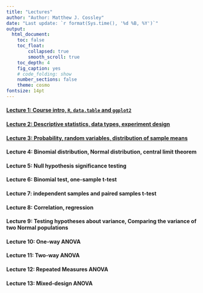```yaml
---
title: "Lectures"
author: "Author: Matthew J. Cossley"
date: "Last update: `r format(Sys.time(), '%d %B, %Y')`"
output:
  html_document:
    toc: false
    toc_float:
        collapsed: true
        smooth_scroll: true
    toc_depth: 4
    fig_caption: yes
    # code_folding: show
    number_sections: false
    theme: cosmo
fontsize: 14pt
---
```


<!-- #### Lecture 1: Course intro, `R`, `data.table` and `ggplot2` -->
#### [Lecture 1: Course intro, `R`, `data.table` and `ggplot2`](lecture_1.html)

<!-- #### Lecture 2: Descriptive statistics, data types, experiment design -->
#### [Lecture 2: Descriptive statistics, data types, experiment design](lecture_2.html)

<!-- #### Lecture 3: Probability, random variables, distribution of sample means -->
#### [Lecture 3: Probability, random variables, distribution of sample means](lecture_3.html)

#### Lecture 4: Binomial distribution, Normal distribution, central limit theorem
<!-- #### [Lecture 4: Binomial Test](lecture_4.html) -->

#### Lecture 5: Null hypothesis significance testing
<!-- #### Lecture 5: Critical values, two-tailed tests, confidence intervals, Type I vs type II errors -->
<!-- #### [Lecture 5: Critical values, two-tailed tests, confidence intervals, Type I vs type II errors](lecture_5.html) -->

#### Lecture 6: Binomial test, one-sample t-test
<!-- #### [Lecture 6: Binomial test, one-sample t-test](lecture_6.html) -->

#### Lecture 7: independent samples and paired samples t-test
<!-- #### [Lecture 7: independent samples and paired samples t-test](lecture_7.html) -->

#### Lecture 8: Correlation, regression
<!-- #### [Lecture 8: Correlation, regression](lecture_8.html) -->

#### Lecture 9: Testing hypotheses about variance, Comparing the variance of two Normal populations
<!-- #### [Lecture 9: Testing hypotheses about variance, Comparing the variance of two Normal populations](lecture_9.html) -->

#### Lecture 10: One-way ANOVA
<!-- #### [Lecture 10: One-way ANOVA](lecture_10.html) -->

#### Lecture 11: Two-way ANOVA
<!-- #### [Lecture 11: Two-way ANOVA](lecture_11.html) -->

#### Lecture 12: Repeated Measures ANOVA
<!-- #### [Lecture 12: Repeated Measures ANOVA](lecture_12.html) -->

#### Lecture 13: Mixed-design ANOVA
<!-- #### [Lecture 13: Mixed-design ANOVA](lecture_12.html) -->